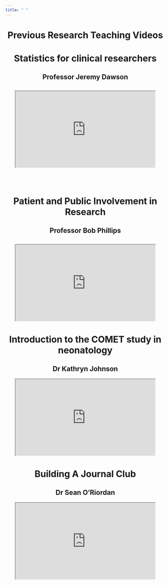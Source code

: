 ---
title: " "
---

<h1 style="text-align: center;">Previous Research Teaching Videos</h1>


<h1 style="text-align: center;">Statistics for clinical researchers</h1>

<h2 style="text-align: center;">Professor Jeremy Dawson</h2>
## 


<p style="text-align: center;">

<iframe src="https://drive.google.com/file/d/1VRGsvJh-lLNOpe0EW277SiL9eVtnO-0f/preview" width="440" height="240" allow="autoplay"></iframe>

<br />
<br />

</p>

</iframe>


<h1 style="text-align: center;">Patient and Public Involvement in Research</h1>

<h2 style="text-align: center;">Professor Bob Phillips</h2>
## 


<p style="text-align: center;">

<iframe src="https://drive.google.com/file/d/1htpg3K_-uy0FiOP7nzEYNYGcTSDqNz3h/preview" width="440" height="240" allow="autoplay">

<br />
<br />

</p>

</iframe>


<h1 style="text-align: center;">Introduction to the COMET study in neonatology</h1>

<h2 style="text-align: center;">Dr Kathryn Johnson</h2>

<p style="text-align: center;">

<iframe src="https://drive.google.com/file/d/1y5yTe-WDVuLhSXj5ZmTly65chIbTwNNr/preview" width="440" height="240" allow="autoplay">

<br />
<br />

</p>

</iframe>

<h1 style="text-align: center;">Building A Journal Club</h1>


<h2 style="text-align: center;">Dr Sean O'Riordan</h2>

<p style="text-align: center;">

<iframe src="https://drive.google.com/file/d/1WYapG6KjHUu1ABQn2Zz9GJcUiPmaIh73/preview" width="440" height="240" allow="autoplay">

<br />
<br />

</p>

</iframe>

<!-- this is old code that used to embed from youtube -->

<!-- <iframe width="300" height="120" src="https://www.youtube.com/embed/wWCHrONFfYQ?si=2z2IJg_2dNQfUKwK" title="YouTube video player" frameborder="0" allow="accelerometer; autoplay; clipboard-write; encrypted-media; gyroscope; picture-in-picture; web-share" referrerpolicy="strict-origin-when-cross-origin" allowfullscreen></iframe> -->

<!-- <br /> -->

<!-- Or you can use a link for videos instead:<br /> -->

<!-- Watch the Professor Bob Phillips, Patient and Public Involvement in Research -->
